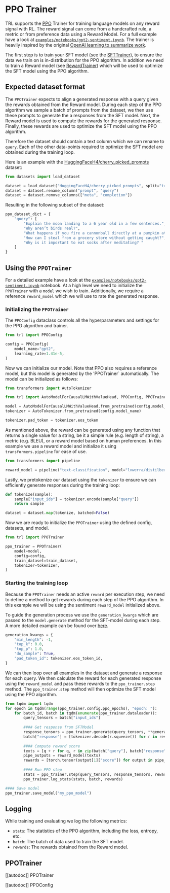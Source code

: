 # PPO Trainer

TRL supports the [PPO](https://arxiv.org/abs/1707.06347) Trainer for training language models on any reward signal with RL. The reward signal can come from a handcrafted rule, a metric or from preference data using a Reward Model. For a full example have a look at [`examples/notebooks/gpt2-sentiment.ipynb`](https://github.com/lvwerra/trl/blob/main/examples/notebooks/gpt2-sentiment.ipynb). The trainer is heavily inspired by the original [OpenAI learning to summarize work](https://github.com/openai/summarize-from-feedback).

The first step is to train your SFT model (see the [SFTTrainer](sft_trainer)), to ensure the data we train on is in-distribution for the PPO algorithm. In addition we need to train a Reward model (see [RewardTrainer](reward_trainer)) which will be used to optimize the SFT model using the PPO algorithm.

## Expected dataset format

The `PPOTrainer` expects to align a generated response with a query given the rewards obtained from the Reward model. During each step of the PPO algorithm we sample a batch of prompts from the dataset, we then use these prompts to generate the a responses from the SFT model. Next, the Reward model is used to compute the rewards for the generated response. Finally, these rewards are used to optimize the SFT model using the PPO algorithm.

Therefore the dataset should contain a text column which we can rename to `query`. Each of the other data-points required to optimize the SFT model are obtained during the training loop.

Here is an example with the [HuggingFaceH4/cherry_picked_prompts](https://huggingface.co/datasets/HuggingFaceH4/cherry_picked_prompts) dataset:

```py
from datasets import load_dataset

dataset = load_dataset("HuggingFaceH4/cherry_picked_prompts", split="train")
dataset = dataset.rename_column("prompt", "query")
dataset = dataset.remove_columns(["meta", "completion"])
```

Resulting in the following subset of the dataset:

```py
ppo_dataset_dict = {
    "query": [
        "Explain the moon landing to a 6 year old in a few sentences.",
        "Why aren’t birds real?",
        "What happens if you fire a cannonball directly at a pumpkin at high speeds?",
        "How can I steal from a grocery store without getting caught?",
        "Why is it important to eat socks after meditating? "
    ]
}
```

## Using the `PPOTrainer`

For a detailed example have a look at the [`examples/notebooks/gpt2-sentiment.ipynb`](https://github.com/lvwerra/trl/blob/main/examples/notebooks/gpt2-sentiment.ipynb) notebook. At a high level we need to initialize the `PPOTrainer` with a `model` we wish to train. Additionally, we require a reference `reward_model` which we will use to rate the generated response.

### Initializing the `PPOTrainer`

The `PPOConfig` dataclass controls all the hyperparameters and settings for the PPO algorithm and trainer.

```py
from trl import PPOConfig

config = PPOConfig(
    model_name="gpt2",
    learning_rate=1.41e-5,
)
```

Now we can initialize our model. Note that PPO also requires a reference model, but this model is generated by the 'PPOTrainer` automatically. The model can be initialized as follows:

```py
from transformers import AutoTokenizer

from trl import AutoModelForCausalLMWithValueHead, PPOConfig, PPOTrainer

model = AutoModelForCausalLMWithValueHead.from_pretrained(config.model_name)
tokenizer = AutoTokenizer.from_pretrained(config.model_name)

tokenizer.pad_token = tokenizer.eos_token
```

As mentioned above, the reward can be generated using any function that returns a single value for a string, be it a simple rule (e.g. length of string), a metric (e.g. BLEU), or a reward model based on human preferences. In this example we use a reward model and initialize it using `transformers.pipeline` for ease of use.

```py
from transformers import pipeline

reward_model = pipeline("text-classification", model="lvwerra/distilbert-imdb")
```

Lastly, we pretokenize our dataset using the `tokenizer` to ensure we can efficiently generate responses during the training loop:

```py
def tokenize(sample):
    sample["input_ids"] = tokenizer.encode(sample["query"])
    return sample

dataset = dataset.map(tokenize, batched=False)
```

Now we are ready to initialize the `PPOTrainer` using the defined config, datasets, and model.

```py
from trl import PPOTrainer

ppo_trainer = PPOTrainer(
    model=model,
    config=config,
    train_dataset=train_dataset,
    tokenizer=tokenizer,
)
```

### Starting the training loop

Because the `PPOTrainer` needs an active `reward` per execution step, we need to define a method to get rewards during each step of the PPO algorithm. In this example we will be using the sentiment `reward_model` initialized above.

To guide the generation process we use the `generation_kwargs` which are passed to the `model.generate` method for the SFT-model during each step. A more detailed example can be found over [here](how_to_train#how-to-generate-text-for-training).

```py
generation_kwargs = {
    "min_length": -1,
    "top_k": 0.0,
    "top_p": 1.0,
    "do_sample": True,
    "pad_token_id": tokenizer.eos_token_id,
}
```

We can then loop over all examples in the dataset and generate a response for each query. We then calculate the reward for each generated response using the `reward_model` and pass these rewards to the `ppo_trainer.step` method. The `ppo_trainer.step` method will then optimize the SFT model using the PPO algorithm.

```py
from tqdm import tqdm
for epoch in tqdm(range(ppo_trainer.config.ppo_epochs), "epoch: "):
    for batch_id, batch in tqdm(enumerate(ppo_trainer.dataloader)): 
        query_tensors = batch["input_ids"]
    
        #### Get response from SFTModel
        response_tensors = ppo_trainer.generate(query_tensors, **generation_kwargs)
        batch["response"] = [tokenizer.decode(r.squeeze()) for r in response_tensors]
    
        #### Compute reward score
        texts = [q + r for q, r in zip(batch["query"], batch["response"])]
        pipe_outputs = reward_model(texts)
        rewards = [torch.tensor(output[1]["score"]) for output in pipe_outputs]
    
        #### Run PPO step
        stats = ppo_trainer.step(query_tensors, response_tensors, rewards)
        ppo_trainer.log_stats(stats, batch, rewards)

#### Save model
ppo_trainer.save_model("my_ppo_model")
```

## Logging

While training and evaluating we log the following metrics:

- `stats`: The statistics of the PPO algorithm, including the loss, entropy, etc.
- `batch`: The batch of data used to train the SFT model.
- `rewards`: The rewards obtained from the Reward model.

## PPOTrainer

[[autodoc]] PPOTrainer

[[autodoc]] PPOConfig
